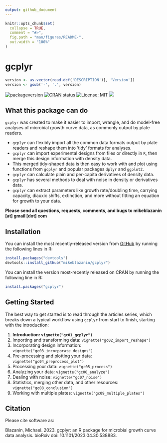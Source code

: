 ```yaml
---
output: github_document
---
```


<!-- README.md is generated from README.Rmd. Please edit that file -->

<!--
You'll still need to render `README.Rmd` regularly, to keep `README.md` up-to-date. `devtools::build_readme()` is handy for this. You could also use GitHub Actions to re-render `README.Rmd` every time you push. An example workflow can be found here: <https://github.com/r-lib/actions/tree/v1/examples>.

You can also embed plots in R chunks. In that case, don't forget to commit and push the resulting figure files, so they display on GitHub and CRAN.
-->

```r
knitr::opts_chunk$set(
  collapse = TRUE,
  comment = "#>",
  fig.path = "man/figures/README-",
  out.width = "100%"
)
```

# gcplyr

```r
version <- as.vector(read.dcf('DESCRIPTION')[, 'Version'])
version <- gsub('-', '.', version)
```
<!-- badges: start -->
[![packageversion](https://img.shields.io/badge/Github-`r version`-blue.svg?style=flat&logo=github)](commits/master)
[![CRAN status](https://www.r-pkg.org/badges/version/gcplyr)](https://CRAN.R-project.org/package=gcplyr)
[![License: MIT](https://img.shields.io/badge/license-MIT-red.svg)](https://cran.r-project.org/web/licenses/MIT)
[![](http://cranlogs.r-pkg.org/badges/grand-total/gcplyr?color=yellow)](https://cran.r-project.org/package=gcplyr)
<!-- badges: end -->

## What this package can do

`gcplyr` was created to make it easier to import, wrangle, and do model-free analyses of microbial growth curve data, as commonly output by plate readers. 

* `gcplyr` can flexibly import all the common data formats output by plate readers and reshape them into 'tidy' formats for analyses.
* `gcplyr` can import experimental designs from files or directly in `R`, then merge this design information with density data.
* This merged tidy-shaped data is then easy to work with and plot using functions from `gcplyr` and popular packages `dplyr` and `ggplot2`.
* `gcplyr` can calculate plain and per-capita derivatives of density data.
* `gcplyr` has several methods to deal with noise in density or derivatives data.
* `gcplyr` can extract parameters like growth rate/doubling time, carrying capacity, diauxic shifts, extinction, and more without fitting an equation for growth to your data.

**Please send all questions, requests, comments, and bugs to mikeblazanin [at] gmail [dot] com**

## Installation

You can install the most recently-released version from [GitHub](https://github.com/mikeblazanin/gcplyr/) by running the following lines in R:

``` r
install.packages("devtools")
devtools::install_github("mikeblazanin/gcplyr")
```

You can install the version most-recently released on CRAN by running the following line in R:

``` r
install.packages("gcplyr")
```

## Getting Started

The best way to get started is to read through the articles series, which breaks down a typical workflow using `gcplyr` from start to finish, starting with the introduction:

1. **Introduction: `vignette("gc01_gcplyr")`**
2. Importing and transforming data: `vignette("gc02_import_reshape")`
3. Incorporating design information: `vignette("gc03_incorporate_designs")`
4. Pre-processing and plotting your data: `vignette("gc04_preprocess_plot")`
5. Processing your data: `vignette("gc05_process")`
6. Analyzing your data: `vignette("gc06_analyze")`
7. Dealing with noise: `vignette("gc07_noise")`
8. Statistics, merging other data, and other resources: `vignette("gc08_conclusion")`
9. Working with multiple plates: `vignette("gc09_multiple_plates")`

## Citation

Please cite software as:

 Blazanin, Michael. 2023. gcplyr: an R package for microbial growth curve data analysis. bioRxiv doi: 10.1101/2023.04.30.538883.